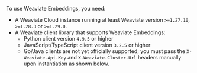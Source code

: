 To use Weaviate Embeddings, you need:

- A Weaviate Cloud instance running at least Weaviate version `>=1.27.10`, `>=1.28.3` or `>=1.29.0`.
- A Weaviate client library that supports Weaviate Embeddings:
    - Python client version `4.9.5` or higher
    - JavaScript/TypeScript client version `3.2.5` or higher
    - Go/Java clients are not yet officially supported; you must pass the `X-Weaviate-Api-Key` and `X-Weaviate-Cluster-Url` headers manually upon instantiation as shown below.

